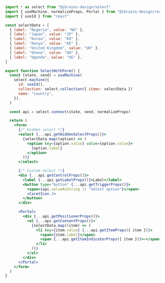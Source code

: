 ```jsx
import * as select from "@ibrains-design/select"
import { useMachine, normalizeProps, Portal } from "@ibrains-design/react"
import { useId } from "react"

const selectData = [
  { label: "Nigeria", value: "NG" },
  { label: "Japan", value: "JP" },
  { label: "Korea", value: "KO" },
  { label: "Kenya", value: "KE" },
  { label: "United Kingdom", value: "UK" },
  { label: "Ghana", value: "GH" },
  { label: "Uganda", value: "UG" },
]

export function SelectWithForm() {
  const [state, send] = useMachine(
    select.machine({
      id: useId(),
      collection: select.collection({ items: selectData })
      name: "country",
    }),
  )

  const api = select.connect(state, send, normalizeProps)

  return (
    <form>
      {/* Hidden select */}
      <select {...api.getHiddenSelectProps()}>
        {selectData.map((option) => (
          <option key={option.value} value={option.value}>
            {option.label}
          </option>
        ))}
      </select>

      {/* Custom Select */}
      <div {...api.getControlProps()}>
        <label {...api.getLabelProps()}>Label</label>
        <button type="button" {...api.getTriggerProps()}>
          <span>{api.valueAsString || "Select option"}</span>
          <CaretIcon />
        </button>
      </div>

      <Portal>
        <div {...api.getPositionerProps()}>
          <ul {...api.getContentProps()}>
            {selectData.map((item) => (
              <li key={item.value} {...api.getItemProps({ item })}>
                <span>{item.label}</span>
                <span {...api.getItemIndicatorProps({ item })}>✓</span>
              </li>
            ))}
          </ul>
        </div>
      </Portal>
    </form>
  )
}
```
